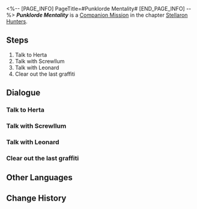 <%-- [PAGE_INFO]
PageTitle=#Punklorde Mentality#
[END_PAGE_INFO] --%>
{{Stub|Dialogue, characters, and location(s)}}
{{Mission Infobox
|id            = 2000704
|title         = 
|image         = Mission Punklorde Mentality.png
|type          = Companion
|event_name    = 
|chapter       = Stellaron Hunters (Companion Mission Chapter)
|requirements  = [[Companion Mission]] ''[[Punklorde Mentality]]'' completed
|summary       = <!--official mission summary from Fate's Atlas-->
|characters    = <!--characters that appear in this mission-->
|startLocation = <!--location as it intially appears on the mission screen-->
|world         = <!--i.e. Penacony-->
|area          = <!--i.e. A Child's Dream-->
|prev          = 
|next          = Sealed Sector
|exp           = 600
|credits       = 100000
|stellarJade   = 
|other         = {{Card List|Traveler's Guide*5; Refined Aether*5|delim=;}}
}}
'''''Punklorde Mentality''''' is a [[Companion Mission]] in the chapter [[Stellaron Hunters (Companion Mission Chapter)|Stellaron Hunters]].

==Steps==
# Talk to Herta
# Talk with Screwllum
# Talk with Leonard
# Clear out the last graffiti

<!--
==Gameplay Notes==

--><!--
==Trial Character==

-->
==Dialogue==
{{Stub Dialogue}}
===Talk to Herta===
{{Mission Description|type=companion|location=<!--to be added-->|At this point, the incident has finally come to an end. You are not surprised by this outcome &mdash; rather, this is now more in line with your perception of the Herta Space Station.}}
{{Dialogue Start}}
:{{tx}}
{{Dialogue End}}

===Talk with Screwllum===
{{Mission Description|type=companion|location=<!--to be added-->|update|At this point, the incident has finally come to an end. You are not surprised by this outcome &mdash; rather, this is now more in line with your perception of the Herta Space Station.}}
{{Dialogue Start}}
:{{tx}}
{{Dialogue End}}

===Talk with Leonard===
{{Mission Description|type=companion|location=<!--to be added-->|update|At this point, the incident has finally come to an end. You are not surprised by this outcome &mdash; rather, this is now more in line with your perception of the Herta Space Station.}}
{{Dialogue Start}}
:{{tx}}
{{Dialogue End}}

===Clear out the last graffiti===
{{Mission Description|type=companion|location=<!--to be added-->|update|At this point, the incident has finally come to an end. You are not surprised by this outcome &mdash; rather, this is now more in line with your perception of the Herta Space Station.}}
{{Dialogue Start}}
:{{tx}}
{{Dialogue End}}

==Other Languages==
{{Other Languages
|en   = Punklorde Mentality
|zhs  = 朋克洛德精神
|zht  = 龐克洛德精神
|ja   = パンクロード精神
|ko   = 펑크 로드 스피릿
|es   = Mentalidad de Punklorde
|fr   = Mentalité punklordienne
|ru   = Дух Панклорда
|th   = Punklorde Mentality
|vi   = Tinh Thần Punklorde
|de   = Mental Punklorde
|id   = Punklorde Mentality
|pt   = Mentalidade de Punklorde
}}

==Change History==
{{Change History|1.1}}
